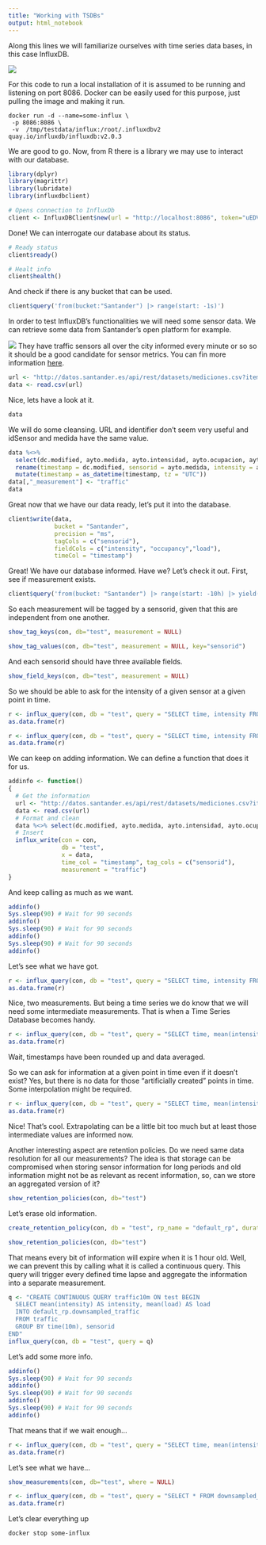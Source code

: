 ```yaml
---
title: "Working with TSDBs"
output: html_notebook
---
```


Along this lines we will familiarize ourselves with time series data bases, in this case InfluxDB.

![](images/Influxdb_logo.png)

For this code to run a local installation of it is assumed to be running and listening on port 8086. Docker can be easily used for this purpose, just pulling the image and making it run.
```
docker run -d --name=some-influx \
 -p 8086:8086 \
 -v  /tmp/testdata/influx:/root/.influxdbv2 quay.io/influxdb/influxdb:v2.0.3
```
We are good to go. Now, from R there is a library we may use to interact with our database.

```r
library(dplyr)
library(magrittr)
library(lubridate)
library(influxdbclient)
```

```r
# Opens connection to InfluxDb
client <- InfluxDBClient$new(url = "http://localhost:8086", token="uEDVlXcEYgPnyjkfM1Rlh7TnWEsiXYoJkcpvmFuOUQJU_mRublorZ4OmoAsh9tlPWU5ZQ41TmGhKmXekPYwDUQ==", org="Deusto")
```


Done! We can interrogate our database about its status.

```r
# Ready status
client$ready()
```
```r
# Healt info
client$health()
```
And check if there is any bucket that can be used.

```r
client$query('from(bucket:"Santander") |> range(start: -1s)')
```

In order to test InfluxDB's functionalities we will need some sensor data. We can retrieve some data from Santander's open platform for example.

![](images/sod.png)
They have traffic sensors all over the city informed every minute or so so it should be a good candidate for sensor metrics. You can fin more information [here](http://datos.santander.es/resource/?ds=datos-trafico&id=626c514f-d6a0-4efe-95bd-3f1cd4dc531e&ft=CSV).

```r
url <- "http://datos.santander.es/api/rest/datasets/mediciones.csv?items=482&rnd=863974585"
data <- read.csv(url)
```

Nice, lets have a look at it.

```r
data
```
We will do some cleansing. URL and identifier don't seem very useful and idSensor and medida have the same value.

```r
data %<>% 
  select(dc.modified, ayto.medida, ayto.intensidad, ayto.ocupacion, ayto.carga) %>% 
  rename(timestamp = dc.modified, sensorid = ayto.medida, intensity = ayto.intensidad, occupancy = ayto.ocupacion, load = ayto.carga ) %>%
  mutate(timestamp = as_datetime(timestamp, tz = "UTC"))
data[,"_measurement"] <- "traffic"
data
```
Great now that we have our data ready, let's put it into the database.

```r
client$write(data, 
             bucket = "Santander", 
             precision = "ms",
             tagCols = c("sensorid"),
             fieldCols = c("intensity", "occupancy","load"),
             timeCol = "timestamp")
```

Great! We have our database informed. Have we? Let's check it out. First, see if measurement exists.

```r
client$query('from(bucket: "Santander") |> range(start: -10h) |> yield("occupancy")')
```
So each measurement will be tagged by a sensorid, given that this are independent from one another.

```r
show_tag_keys(con, db="test", measurement = NULL)
```
```r
show_tag_values(con, db="test", measurement = NULL, key="sensorid")
```

And each sensorid should have three available fields.

```r
show_field_keys(con, db="test", measurement = NULL)
```

So we should be able to ask for the intensity of a given sensor at a given point in time.

```r
r <- influx_query(con, db = "test", query = "SELECT time, intensity FROM traffic WHERE time > now() -1h")
as.data.frame(r)
```

```r
r <- influx_query(con, db = "test", query = "SELECT time, intensity FROM traffic WHERE time > now() -1h AND sensorid = '1001'")
as.data.frame(r)
```

We can keep on adding information. We can define a function that does it for us.

```r
addinfo <- function()
{ 
  # Get the information
  url <- "http://datos.santander.es/api/rest/datasets/mediciones.csv?items=482&rnd=863974585"
  data <- read.csv(url)
  # Format and clean
  data %<>% select(dc.modified, ayto.medida, ayto.intensidad, ayto.ocupacion, ayto.carga)%>% rename(timestamp = dc.modified, sensorid = ayto.medida, intensity = ayto.intensidad, occupancy = ayto.ocupacion, load = ayto.carga )%>% mutate(timestamp = as_datetime(timestamp, tz = "UTC"))
  # Insert
  influx_write(con = con, 
               db = "test",
               x = data,
               time_col = "timestamp", tag_cols = c("sensorid"),
               measurement = "traffic")
}
```

And keep calling as much as we want.

```r
addinfo()
Sys.sleep(90) # Wait for 90 seconds
addinfo()
Sys.sleep(90) # Wait for 90 seconds
addinfo()
Sys.sleep(90) # Wait for 90 seconds
addinfo()
```

Let's see what we have got.

```r
r <- influx_query(con, db = "test", query = "SELECT time, intensity FROM traffic WHERE time > now() -1h AND sensorid = '1001'")
as.data.frame(r)
```

Nice, two measurements. But being a time series we do know that we will need some intermediate measurements. That is when a Time Series Database becomes handy.

```r
r <- influx_query(con, db = "test", query = "SELECT time, mean(intensity) as intensity, mean(load) as load FROM traffic WHERE time > now() -10m AND sensorid = '1001' GROUP BY TIME(2m)")
as.data.frame(r)
```
Wait, timestamps have been rounded up and data averaged.

So we can ask for information at a given point in time even if it doesn't exist? Yes, but there is no data for those "artificially created" points in time. Some interpolation might be required.

```r
r <- influx_query(con, db = "test", query = "SELECT time, mean(intensity) as intensity, mean(load) as load FROM traffic WHERE time > now() -10m AND sensorid = '1001' GROUP BY TIME(1m) FILL(linear)")
as.data.frame(r)
```

Nice! That's cool. Extrapolating can be a little bit too much but at least those intermediate values are informed now.

Another interesting aspect are retention policies. Do we need same data resolution for all our measurements? The idea is that storage can be compromised when storing sensor information for long periods and old information might not be as relevant as recent information, so, can we store an aggregated version of it?

```r
show_retention_policies(con, db="test")
```
Let's erase old information.

```r
create_retention_policy(con, db = "test", rp_name = "default_rp", duration = "1h", replication = 1, default = TRUE)
```

```r
show_retention_policies(con, db="test")
```

That means every bit of information will expire when it is 1 hour old. Well, we can prevent this by calling what it is called a continuous query. This query will trigger every defined time lapse and aggregate the information into a separate measurement.

```r
q <- "CREATE CONTINUOUS QUERY traffic10m ON test BEGIN
  SELECT mean(intensity) AS intensity, mean(load) AS load
  INTO default_rp.downsampled_traffic
  FROM traffic
  GROUP BY time(10m), sensorid
END"
influx_query(con, db = "test", query = q)
```

Let's add some more info.
```r
addinfo()
Sys.sleep(90) # Wait for 90 seconds
addinfo()
Sys.sleep(90) # Wait for 90 seconds
addinfo()
Sys.sleep(90) # Wait for 90 seconds
addinfo()
```

That means that if we wait enough...
```r
r <- influx_query(con, db = "test", query = "SELECT time, mean(intensity) as intensity, mean(load) as load FROM traffic WHERE time > now() -10m AND sensorid = '1001' GROUP BY TIME(1m) FILL(linear)")
as.data.frame(r)
```

Let's see what we have...
```r
show_measurements(con, db="test", where = NULL)
```

```r
r <- influx_query(con, db = "test", query = "SELECT * FROM downsampled_traffic WHERE sensorid = '1001'")
as.data.frame(r)
```

Let's clear everything up
```bash
docker stop some-influx
```
